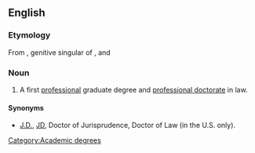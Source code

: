 ==English==
===Etymology===
From {{etyl|la|en}} {{term|juris||lang=la}}, genitive singular of {{term|jus||lang=la|law}}, and {{term|doctor||lang=la|teacher}}

===Noun===
{{wikipedia}}
{{en-noun|sg=[[juris|Juris]] [[Doctor]]}}

# A first [[professional degree|professional]] graduate degree and [[professional doctorate]] in law.

====Synonyms====
* [[J.D.]], [[JD]], Doctor of Jurisprudence, Doctor of Law (in the U.S. only).

[[Category:Academic degrees]]